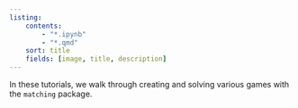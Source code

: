 ```yaml
---
listing:
    contents:
        - "*.ipynb"
        - "*.qmd"
    sort: title
    fields: [image, title, description]
---
```


In these tutorials, we walk through creating and solving various games with the
`matching` package.

<br>